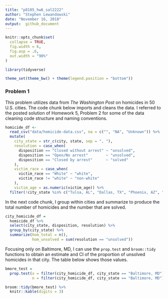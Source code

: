 ```yaml
---
title: "p8105_hw6_sal2222"
author: "Stephen Lewandowski"
date: "November 16, 2018"
output:  github_document
---
```


```r
knitr::opts_chunk$set(
  collapse = TRUE,
  fig.width = 6,
  fig.asp = .6,
  out.width = "90%"
)

library(tidyverse)

theme_set(theme_bw() + theme(legend.position = "bottom"))
```

### Problem 1
This problem utilizes data from _The Washington Post_ on homicides in 50 U.S. cities. The code chunk below imports and cleans the data. I referred to the posted solution of Homework 5, Problem 2 for some of the data cleaning code structure and naming conventions.

```r
homicide_df <- 
  read_csv("data/homicide-data.csv", na = c("", "NA", "Unknown")) %>%
  mutate(
    city_state = str_c(city, state, sep = ", "),
    resolution = case_when(
      disposition == "Closed without arrest" ~ "unsolved",
      disposition == "Open/No arrest"        ~ "unsolved",
      disposition == "Closed by arrest"      ~ "solved"
    ),
    victim_race = case_when(
      victim_race == "White" ~ "white",
      victim_race != "white" ~ "non-white"
    ),
    victim_age = as.numeric(victim_age)) %>% 
  filter(!city_state %in% c("Tulsa, AL", "Dallas, TX", "Phoenix, AZ", "Kansas City, MO")) 
```



In the next code chunk, I group within cities and summarize to produce the total number of homicides and the number that are solved. 

```r
city_homicide_df = 
  homicide_df %>% 
  select(city_state, disposition, resolution) %>% 
  group_by(city_state) %>% 
  summarize(hom_total = n(),
            hom_unsolved = sum(resolution == "unsolved"))
```

Focusing only on Baltimore, MD, I can use the `prop.test` and `broom::tidy` functions to obtain an estimate and CI of the proportion of unsolved homicides in that city. The table below shows those values.

```r
bmore_test = 
  prop.test(x = filter(city_homicide_df, city_state == "Baltimore, MD") %>% pull(hom_unsolved),
            n = filter(city_homicide_df, city_state == "Baltimore, MD") %>% pull(hom_total)) 

broom::tidy(bmore_test) %>% 
  knitr::kable(digits = 3)
```


